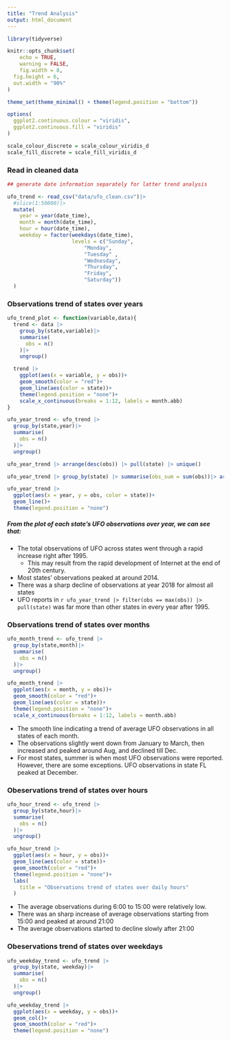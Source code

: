 ```yaml
---
title: "Trend Analysis"
output: html_document
---
```



```r
library(tidyverse)

knitr::opts_chunk$set(
	echo = TRUE,
	warning = FALSE,
	fig.width = 8, 
  fig.height = 6,
  out.width = "90%"
)

theme_set(theme_minimal() + theme(legend.position = "bottom"))

options(
  ggplot2.continuous.colour = "viridis",
  ggplot2.continuous.fill = "viridis"
)

scale_colour_discrete = scale_colour_viridis_d
scale_fill_discrete = scale_fill_viridis_d
```

### Read in cleaned data

```r
## generate date information separately for latter trend analysis

ufo_trend <- read_csv("data/ufo_clean.csv")|>
  #slice(1:50000)|>
  mutate(
    year = year(date_time),
    month = month(date_time),
    hour = hour(date_time),
    weekday = factor(weekdays(date_time),
                     levels = c("Sunday", 
                         "Monday", 
                         "Tuesday" , 
                         "Wednesday", 
                         "Thursday", 
                         "Friday", 
                         "Saturday"))
  )

```

### Observations trend of states over years

```r
ufo_trend_plot <- function(variable,data){
  trend <- data |>
    group_by(state,variable)|>
    summarise(
      obs = n()
    )|>
    ungroup()

  trend |>
    ggplot(aes(x = variable, y = obs))+
    geom_smooth(color = "red")+
    geom_line(aes(color = state))+
    theme(legend.position = "none")+
    scale_x_continuous(breaks = 1:12, labels = month.abb)
}
```


```r
ufo_year_trend <- ufo_trend |>
  group_by(state,year)|>
  summarise(
    obs = n()
  )|>
  ungroup()

ufo_year_trend |> arrange(desc(obs)) |> pull(state) |> unique()

ufo_year_trend |> group_by(state) |> summarise(obs_sum = sum(obs))|> arrange(desc(obs_sum)) |> head(10) |> pull(obs_sum) |> range()

ufo_year_trend |>
  ggplot(aes(x = year, y = obs, color = state))+
  geom_line()+
  theme(legend.position = "none")
```

##### From the plot of each state's UFO observations over year, we can see that:

* The total observations of UFO across states went through a rapid increase right after 1995. 
  * This may result from the rapid development of Internet at the end of 20th century.
* Most states' observations peaked at around 2014. 
* There was a sharp decline of observations at year 2018 for almost all states
* UFO reports in `r ufo_year_trend |> filter(obs == max(obs)) |> pull(state)` was far more than other states in every year after 1995. 

### Observations trend of states over months

```r
ufo_month_trend <- ufo_trend |>
  group_by(state,month)|>
  summarise(
    obs = n()
  )|>
  ungroup()

ufo_month_trend |>
  ggplot(aes(x = month, y = obs))+
  geom_smooth(color = "red")+
  geom_line(aes(color = state))+
  theme(legend.position = "none")+
  scale_x_continuous(breaks = 1:12, labels = month.abb)
```

* The smooth line indicating a trend of average UFO observations in all states of each month.
* The observations slightly went down from January to March, then increased and peaked around Aug, and declined till Dec.
* For most states, summer is when most UFO observations were reported. However, there are some exceptions. UFO observations in state FL peaked at December.

### Obeservations trend of states over hours

```r
ufo_hour_trend <- ufo_trend |>
  group_by(state,hour)|>
  summarise(
    obs = n()
  )|>
  ungroup()

ufo_hour_trend |>
  ggplot(aes(x = hour, y = obs))+
  geom_line(aes(color = state))+
  geom_smooth(color = "red")+
  theme(legend.position = "none")+
  labs(
    title = "Observations trend of states over daily hours"
  )
```

* The average observations during 6:00 to 15:00 were relatively low.
* There was an sharp increase of average observations starting from 15:00 and peaked at around 21:00
* The average observations started to decline slowly after 21:00  

### Obeservations trend of states over weekdays

```r
ufo_weekday_trend <- ufo_trend |>
  group_by(state, weekday)|>
  summarise(
    obs = n()
  )|>
  ungroup()

ufo_weekday_trend |>
  ggplot(aes(x = weekday, y = obs))+
  geom_col()+
  geom_smooth(color = "red")+
  theme(legend.position = "none")
```

